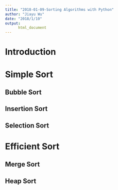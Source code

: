 ```yaml
---
title: "2018-01-09-Sorting Algorithms with Python"
author: "Jiayu Wu"
date: "2018/1/10"
output: 
      html_document  
---
```



# Introduction

# Simple Sort

## Bubble Sort

## Insertion Sort

## Selection Sort

# Efficient Sort

## Merge Sort

## Heap Sort
